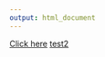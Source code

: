 ```yaml
---
output: html_document
---
```


[Click here](./projects/simulation_project.html)
[test2](./march_madness_2021.html)
